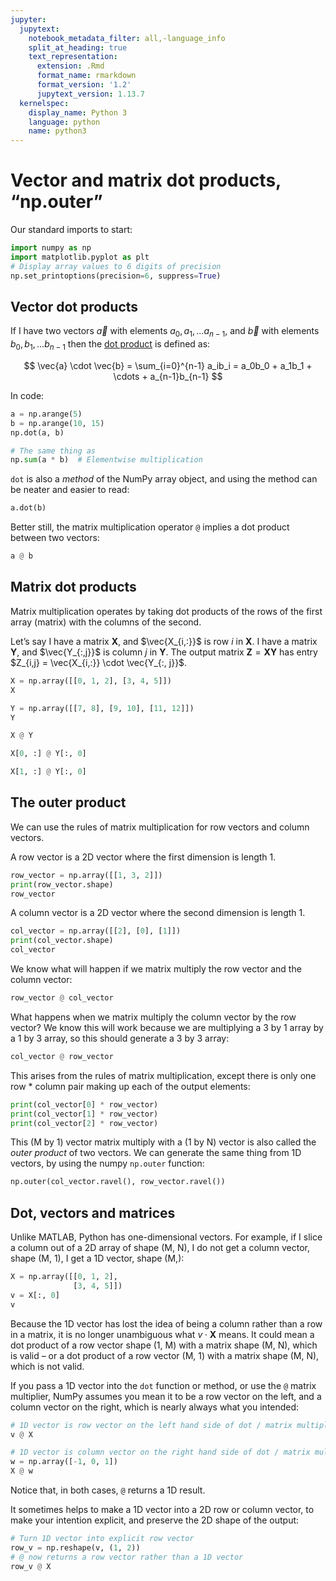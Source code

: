 ```yaml
---
jupyter:
  jupytext:
    notebook_metadata_filter: all,-language_info
    split_at_heading: true
    text_representation:
      extension: .Rmd
      format_name: rmarkdown
      format_version: '1.2'
      jupytext_version: 1.13.7
  kernelspec:
    display_name: Python 3
    language: python
    name: python3
---
```


# Vector and matrix dot products, “np.outer”

Our standard imports to start:

```python
import numpy as np
import matplotlib.pyplot as plt
# Display array values to 6 digits of precision
np.set_printoptions(precision=6, suppress=True)
```

## Vector dot products

If I have two vectors $\vec{a}$ with elements $a_0, a_1, ...
a_{n-1}$, and $\vec{b}$ with elements $b_0, b_1, ... b_{n-1}$
then the [dot product](https://en.wikipedia.org/wiki/Dot_product) is
defined as:

$$
\vec{a} \cdot \vec{b} = \sum_{i=0}^{n-1} a_ib_i = a_0b_0 + a_1b_1 + \cdots + a_{n-1}b_{n-1}
$$

In code:

```python
a = np.arange(5)
b = np.arange(10, 15)
np.dot(a, b)
```

```python
# The same thing as
np.sum(a * b)  # Elementwise multiplication
```

`dot` is also a *method* of the NumPy array object, and using the method can
be neater and easier to read:

```python
a.dot(b)
```

Better still, the matrix multiplication operator `@` implies a dot product between two vectors:

```python
a @ b
```


## Matrix dot products


Matrix multiplication operates by taking dot products of the rows of the first
array (matrix) with the columns of the second.

Let’s say I have a matrix $\mathbf{X}$, and $\vec{X_{i,:}}$ is row
$i$ in $\mathbf{X}$. I have a matrix $\mathbf{Y}$, and
$\vec{Y_{:,j}}$ is column $j$ in $\mathbf{Y}$. The output
matrix $\mathbf{Z} = \mathbf{X} \mathbf{Y}$ has entry $Z_{i,j} =
\vec{X_{i,:}} \cdot \vec{Y_{:, j}}$.

```python
X = np.array([[0, 1, 2], [3, 4, 5]])
X
```

```python
Y = np.array([[7, 8], [9, 10], [11, 12]])
Y
```

```python
X @ Y
```

```python
X[0, :] @ Y[:, 0]
```

```python
X[1, :] @ Y[:, 0]
```

## The outer product


We can use the rules of matrix multiplication for row vectors and column
vectors.

A row vector is a 2D vector where the first dimension is length 1.

```python
row_vector = np.array([[1, 3, 2]])
print(row_vector.shape)
row_vector
```

A column vector is a 2D vector where the second dimension is length 1.

```python
col_vector = np.array([[2], [0], [1]])
print(col_vector.shape)
col_vector
```

We know what will happen if we matrix multiply the row vector and the column
vector:

```python
row_vector @ col_vector
```

What happens when we matrix multiply the column vector by the row vector? We
know this will work because we are multiplying a 3 by 1 array by a 1 by 3
array, so this should generate a 3 by 3 array:

```python
col_vector @ row_vector
```

This arises from the rules of matrix multiplication, except there is only one
row \* column pair making up each of the output elements:

```python
print(col_vector[0] * row_vector)
print(col_vector[1] * row_vector)
print(col_vector[2] * row_vector)
```

This (M by 1) vector matrix multiply with a (1 by N) vector is also called the
*outer product* of two vectors. We can generate the same thing from 1D
vectors, by using the numpy `np.outer` function:

```python
np.outer(col_vector.ravel(), row_vector.ravel())
```

## Dot, vectors and matrices

Unlike MATLAB, Python has one-dimensional vectors. For example, if I slice a
column out of a 2D array of shape (M, N), I do not get a column vector, shape
(M, 1), I get a 1D vector, shape (M,):

```python
X = np.array([[0, 1, 2],
              [3, 4, 5]])
v = X[:, 0]
v
```

Because the 1D vector has lost the idea of being a column rather than a row in
a matrix, it is no longer unambiguous what $v \cdot \mathbf{X}$ means.  It
could mean a dot product of a row vector shape (1, M) with a matrix shape
(M, N), which is valid – or a dot product of a row vector (M, 1) with a
matrix shape (M, N), which is not valid.

If you pass a 1D vector into the `dot` function or method, or use the `@`
matrix multiplier, NumPy assumes you mean it to be a row vector on the left,
and a column vector on the right, which is nearly always what you intended:

```python
# 1D vector is row vector on the left hand side of dot / matrix multiply.
v @ X
```

```python
# 1D vector is column vector on the right hand side of dot / matrix multiply.
w = np.array([-1, 0, 1])
X @ w
```

Notice that, in both cases, `@` returns a 1D result.

It sometimes helps to make a 1D vector into a 2D row or column vector, to make
your intention explicit, and preserve the 2D shape of the output:

```python
# Turn 1D vector into explicit row vector
row_v = np.reshape(v, (1, 2))
# @ now returns a row vector rather than a 1D vector
row_v @ X
```
